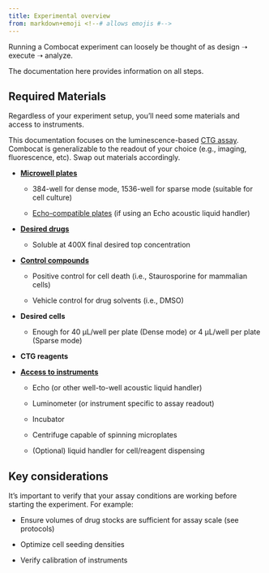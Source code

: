 ```yaml
---
title: Experimental overview
from: markdown+emoji <!--# allows emojis #-->
---
```


Running a Combocat experiment can loosely be thought of as design ➝ execute ➝ analyze.

The documentation here provides information on all steps.

## Required Materials

Regardless of your experiment setup, you'll need some materials and access to instruments.

::: callout-note
This documentation focuses on the luminescence-based [CTG assay](https://www.promega.com/-/media/files/resources/protocols/technical-bulletins/0/celltiter-glo-luminescent-cell-viability-assay-protocol.pdf?rev=30e8ec640fdd4866b207e28c0cbc497c&sc_lang=en).\
Combocat is generalizable to the readout of your choice (e.g., imaging, fluorescence, etc). Swap out materials accordingly.
:::

-   [**Microwell plates**]{.underline}

    -   384-well for dense mode, 1536-well for sparse mode (suitable for cell culture)

    -   [Echo-compatible plates](https://www.mybeckman.co/supplies/echo-qualified-supplies/acoustic-liquid-handler-microplates/001-14555) (if using an Echo acoustic liquid handler)

-   [**Desired drugs**]{.underline}

    -   Soluble at 400X final desired top concentration

-   [**Control compounds**]{.underline}

    -   Positive control for cell death (i.e., Staurosporine for mammalian cells)

    -   Vehicle control for drug solvents (i.e., DMSO)

-   **Desired cells**

    -   Enough for 40 µL/well per plate (Dense mode) or 4 µL/well per plate (Sparse mode)

-   **CTG reagents**

-   [**Access to instruments**]{.underline}

    -   Echo (or other well-to-well acoustic liquid handler)

    -   Luminometer (or instrument specific to assay readout)

    -   Incubator

    -   Centrifuge capable of spinning microplates

    -   (Optional) liquid handler for cell/reagent dispensing

## Key considerations

It's important to verify that your assay conditions are working before starting the experiment. For example:

-   Ensure volumes of drug stocks are sufficient for assay scale (see protocols)

-   Optimize cell seeding densities

-   Verify calibration of instruments
